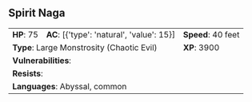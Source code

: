 ## Spirit Naga {#monster-spirit-naga}

```{=html}
<table class="table table-striped">
    <tbody>
        <tr>                    
            <td><b>HP</b>: 75</td>
            <td><b>AC</b>: [{'type': 'natural', 'value': 15}]</td>
            <td><b>Speed</b>: 40 feet</td>
        </tr>
        <tr>
            <td colspan="2"><b>Type</b>: Large Monstrosity (Chaotic Evil)</td>
            <td><b>XP</b>: 3900</td>
        </tr>
        <tr>
            <td colspan="3"><b>Vulnerabilities</b>: </td>
        </tr>
        <tr>
            <td colspan="3"><b>Resists</b>: </td>
        </tr>
        <tr>
            <td colspan="3"><b>Languages</b>: Abyssal, common</td>
        </tr>
    </tbody>
</table>
```